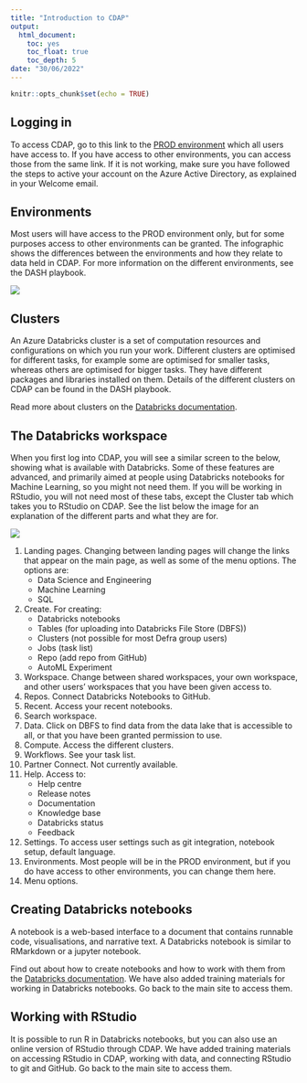 ```yaml
---
title: "Introduction to CDAP"
output:
  html_document:
    toc: yes
    toc_float: true
    toc_depth: 5
date: "30/06/2022"
---
```


```r
knitr::opts_chunk$set(echo = TRUE)
```

## Logging in  

To access CDAP, go to this link to the [PROD environment](https://adb-7480336463633201.1.azuredatabricks.net/?o=7480336463633201#) which all users have access to. If you have access to other environments, you can access those from the same link. If it is not working, make sure you have followed the steps to active your account on the Azure Active Directory, as explained in your Welcome email.  


## Environments  

Most users will have access to the PROD environment only, but for some purposes access to other environments can be granted. The infographic shows the differences between the environments and how they relate to data held in CDAP. For more information on the different environments, see the DASH playbook.

![](C:/Users/m1007135/OneDrive - Defra/CDAP training/CDAP_training/introduction_to_cdap/images/image1.png)  


## Clusters 

An Azure Databricks cluster is a set of computation resources and configurations on which you run your work. Different clusters are optimised for different tasks, for example some are optimised for smaller tasks, whereas others are optimised for bigger tasks. They have different packages and libraries installed on them.  Details of the different clusters on CDAP can be found in the DASH playbook.  

Read more about clusters on the [Databricks documentation](https://docs.microsoft.com/en-gb/azure/databricks/).  



## The Databricks workspace  

When you first log into CDAP, you will see a similar screen to the below, showing what is available with Databricks. Some of these features are advanced, and primarily aimed at people using Databricks notebooks for Machine Learning, so you might not need them. If you will be working in RStudio, you will not need most of these tabs, except the Cluster tab which takes you to RStudio on CDAP. See the list below the image for an explanation of the different parts and what they are for.  
  

![](C:/Users/m1007135/OneDrive - Defra/CDAP training/CDAP_training/introduction_to_cdap/images/image2.png) 
  
  
1. Landing pages. Changing between landing pages will change the links that appear on the main page, as well as some of the menu options. The options are:  
    - Data Science and Engineering  
    - Machine Learning  
    - SQL  
2. Create. For creating:  
    - Databricks notebooks  
    - Tables (for uploading into Databricks File Store (DBFS))  
    - Clusters (not possible for most Defra group users)  
    - Jobs (task list)  
    - Repo (add repo from GitHub)  
    - AutoML Experiment  
3. Workspace. Change between shared workspaces, your own workspace, and other users' workspaces that you have been given access to.  
4. Repos. Connect Databricks Notebooks to GitHub.  
5. Recent. Access your recent notebooks.  
6. Search workspace.  
7. Data. Click on DBFS to find data from the data lake that is accessible to all, or that you have been granted permission to use.  
8. Compute. Access the different clusters.  
9. Workflows. See your task list.  
10. Partner Connect. Not currently available.  
11. Help. Access to:  
    - Help centre  
    - Release notes  
    - Documentation  
    - Knowledge base  
    - Databricks status  
    - Feedback  
12. Settings. To access user settings such as git integration, notebook setup, default language.  
13. Environments. Most people will be in the PROD environment, but if you do have access to other environments, you can change them here.  
14. Menu options.  

## Creating Databricks notebooks 

A notebook is a web-based interface to a document that contains runnable code, visualisations, and narrative text. A Databricks notebook is similar to RMarkdown or a jupyter notebook.  

Find out about how to create notebooks and how to work with them from the [Databricks documentation](https://docs.microsoft.com/en-gb/azure/databricks/notebooks/). We have also added training materials for working in Databricks notebooks. Go back to the main site to access them.

## Working with RStudio 

It is possible to run R in Databricks notebooks, but you can also use an online version of RStudio through CDAP. We have added training materials on accessing RStudio in CDAP, working with data, and connecting RStudio to git and GitHub. Go back to the main site to access them.